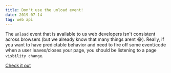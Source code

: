 ```yaml
---
title: Don't use the unload event!
date: 2019-07-14
tag: web api
---
```


The `unload` event that is available to us web developers isn't consistent
across browsers (but we already know that many things arent 😂). Really, if you
want to have predictable behavior and need to fire off some event/code when a
user leaves/closes your page, you should be listening to a page
`visbility change`.

[ Check it out ](https://developers.google.com/web/updates/2018/07/page-lifecycle-api#the-unload-event)
